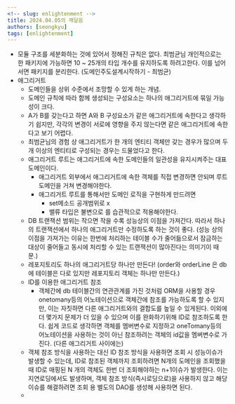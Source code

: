 ```yaml
---
<!-- slug: enlightenment -->
title: 2024.04.05의 깨달음
authors: [seongkyu]
tags: [enlightenment]
---
```


- 모듈 구조를 세분화하는 것에 있어서 정해진 규칙은 없다. 최범균님 개인적으로는 한 패키지에 가능하면 10 ~ 25개의 타입 개수를 유지하도록 하려고한다. 이를 넘어서면 패키지를 분리한다. (도메인주도설계시작하기 - 최범균)
- 애그리거트
	- 도메인들을 상위 수준에서 조망할 수 있게 하는 개념.
	- 도메인 규칙에 따라 함께 생성되는 구성요소는 하나의 애그리거트에 묶일 가능성이 크다.
	- A가 B를 갖는다고 하면 A와  B 구성요소가 같은 애그리거트에 속한다고 생각하기 쉽지만, 각각의 변경이 서로에 영향을 주지 않는다면 같은 애그리거트에 속한다고 보기 어렵다.
	- 최범균님의 경험 상 애그리거트가 한 개의 엔티티 객체만 갖는 경우가 많으며 두개 이상의 엔티티로 구성되는 경우는 드물었다고 한다.
	- 애그리거트 루트는 애그리거트에 속한 도메인들의 일관성을 유지시켜주는 대표 도메인이다.
		- 애그리거트 외부에서 애그리거트에 속한 객체를 직접 변경하면 안되며 루트 도메인을 거쳐 변경해야한다.
		- 애그리거트 루트를 통해서만 도메인 로직을 구현하게 만드려면
			- set메소드 공개범위로 x
			- 밸류 타입은 불변으로
			를 습관적으로 적용해야한다.
	- DB 트랜잭션 범위는 작으면 작을 수록 성능상의 이점을 가져간다. 따라서 하나의 트랜잭션에서 하나의 애그리거트만 수정하도록 하는 것이 좋다. (성능 상의 이점을 가져가는 이유는 한번에 처리하는 테이블 수가 줄어듦으로서 잠금하는 대상이 줄어들고 동시에 처리할 수 있는 트랜잭션이 많아진다는 의미기이 때문.)
	- 레포지토리도 하나의 애그리거트당 하나만 만든다! (order와 orderLine 은 db에 테이블은 다로 있지만 레포지토리 객체는 하나만 만든다.)
	- ID를 이용한 애그리거트 참조
		- 객체간에 db 테이블간의 연관관계를 가진 것처럼 ORM을 사용할 경우 onetomany등의 어노테이션으로 객체간에 참조를 가능하도록 할 수 있지만, 이는 자칫하면 다른 애그리거트와의 결합도를 높일 수 있게된다. 이외에더 몇가지 문제가 더 있을 수 있으며 이를 완화하기위해 ID로 참조하도록 한다. 쉽게 코드로 생각하면 객체를 멤버변수로 지정하고 oneTomany등의 어노테이션을 사용하는 것이 아닌 참조하려는 객체의 id값을 멤버변수로 가진다. (다른 애그리거트 사이에는)
	- 객체 참조 방식을 사용하는 대신 ID 참조 방식을 사용하면 조회 시 성능이슈가 발생할 수 있는데, ID로 참조된 객체까지 조회하려면 N개의 도메인을 조회했을 때 ID로 매핑된 N 개의 객체도 한번 더 조회해야하는 n+1이슈가 발생한다. 이는 지연로딩에서도 발생하며, 객체 참조 방식(즉시로딩으로)을 사용하지 않고 해당 이슈를 해결하려면 조회 용 별도의 DAO를 생성해 사용하면 된다.
	-